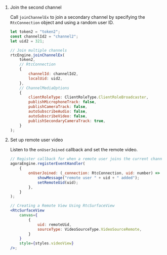 <PlatformWrapper platform="react-native">

1. Join the second channel

    Call `joinChannelEx` to join a secondary channel by specifying the `RtcConnection` object and using a random user ID.

    ```javascript
    let token2 = "token2";
    const channelId2 = "channel2";
    let uid2 = 321;
    
    // Join multiple channels
    rtcEngine.joinChannelEx(
        token2,
        // RtcConnection
        {
            channelId: channelId2,
            localUid: uid2,
        },
        // ChannelMediaOptions
        {
            clientRoleType: ClientRoleType.ClientRoleBroadcaster,
            publishMicrophoneTrack: false,
            publishCameraTrack: false,
            autoSubscribeAudio: false,
            autoSubscribeVideo: false,
            publishSecondaryCameraTrack: true,
        }
    );
    ```

2. Set up remote user video

    Listen to the `onUserJoined` callback and set the remote video.

    ```jsx
    // Register callback for when a remote user joins the current channel
    agoraEngine.registerEventHandler(
        {
            onUserJoined: (_connection: RtcConnection, uid: number) => {
                showMessage("remote user " + uid + " added");
                setRemoteUid(uid);
            },
        }
    );
    
    // Creating a Remote View Using RtcSurfaceView
    <RtcSurfaceView
        canvas={
            {
                uid: remoteUid,
                sourceType: VideoSourceType.VideoSourceRemote,
            }
        }
        style={styles.videoView}
    />;
    ```

</PlatformWrapper>
